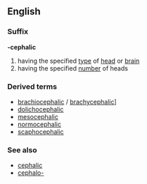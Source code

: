 ==English==
===Suffix===
'''-cephalic'''
# having the specified [[type]] of [[head]] or [[brain]]
# having the specified [[number]] of heads
===Derived terms===
*[[brachiocephalic]] / [[brachycephalic]]]
*[[dolichocephalic]]
*[[mesocephalic]]
*[[normocephalic]]
*[[scaphocephalic]]
===See also===
*[[cephalic]]
*[[cephalo-]]